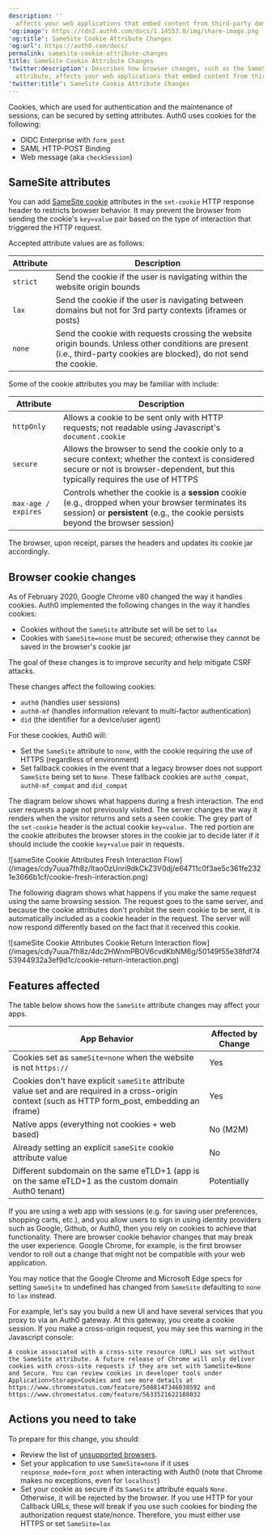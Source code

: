```yaml
---
description: ''
  affects your web applications that embed content from third-party domains.
'og:image': https://cdn2.auth0.com/docs/1.14553.0/img/share-image.png
'og:title': SameSite Cookie Attribute Changes
'og:url': https://auth0.com/docs/
permalink: samesite-cookie-attribute-changes
title: SameSite Cookie Attribute Changes
'twitter:description': Describes how browser changes, such as the SameSite cookie
  attribute, affects your web applications that embed content from third-party domains.
'twitter:title': SameSite Cookie Attribute Changes
---
```

Cookies, which are used for authentication and the maintenance of sessions, can be secured by setting attributes. Auth0 uses cookies for the following:

* OIDC Enterprise with `form_post`
* <Tooltip tip="Security Assertion Markup Language (SAML): Standardized protocol allowing two parties to exchange authentication information without a password." cta="View Glossary" href="/docs/glossary?term=SAML">SAML</Tooltip> HTTP-POST Binding
* Web message (aka `checkSession`)

## SameSite attributes

You can add [SameSite cookie](https://developer.mozilla.org/en-US/docs/Web/HTTP/Headers/Set-Cookie/SameSite) attributes in the `set-cookie` HTTP response header to restricts browser behavior. It may prevent the browser from sending the cookie's `key=value` pair based on the type of interaction that triggered the HTTP request.

Accepted attribute values are as follows:

| Attribute | Description |
| --- | --- |
| `strict` | Send the cookie if the user is navigating within the website origin bounds |
| `lax` | Send the cookie if the user is navigating between domains but not for 3rd party contexts (iframes or posts) |
| `none` | Send the cookie with requests crossing the website origin bounds. Unless other conditions are present (i.e., third-party cookies are blocked), do not send the cookie. |

Some of the cookie attributes you may be familiar with include:

| Attribute | Description |
| --- | --- |
| `httpOnly` | Allows a cookie to be sent only with HTTP requests; not readable using Javascript's `document.cookie` |
| `secure` | Allows the browser to send the cookie only to a secure context; whether the context is considered secure or not is browser-dependent, but this typically requires the use of HTTPS |
| `max-age / expires` | Controls whether the cookie is a **session** cookie (e.g., dropped when your browser terminates its session) or **persistent** (e.g., the cookie persists beyond the browser session) |

The browser, upon receipt, parses the headers and updates its cookie jar accordingly.

## Browser cookie changes

As of February 2020, Google Chrome v80 changed the way it handles cookies. Auth0 implemented the following changes in the way it handles cookies:

* Cookies without the `SameSite` attribute set will be set to `lax`
* Cookies with `SameSite=none` must be secured; otherwise they cannot be saved in the browser's cookie jar

The goal of these changes is to improve security and help mitigate CSRF attacks.

These changes affect the following cookies:

* `auth0` (handles user sessions)
* `auth0-mf` (handles information relevant to <Tooltip tip="Multi-factor authentication (MFA): User authentication process that uses a factor in addition to username and password such as a code via SMS." cta="View Glossary" href="/docs/glossary?term=multi-factor+authentication">multi-factor authentication</Tooltip>)
* `did` (the identifier for a device/user agent)

For these cookies, Auth0 will:

* Set the `SameSite` attribute to `none`, with the cookie requiring the use of HTTPS (regardless of environment)
* Set fallback cookies in the event that a legacy browser does not support `SameSite` being set to `None`. These fallback cookies are `auth0_compat`, `auth0-mf_compat` and `did_compat`

The diagram below shows what happens during a fresh interaction. The end user requests a page not previously visited. The server changes the way it renders when the visitor returns and sets a seen cookie. The grey part of the `set-cookie` header is the actual cookie `key=value.` The red portion are the cookie attributes the browser stores in the cookie jar to decide later if it should include the cookie `key+value` pair in requests.

<Frame>![sameSite Cookie Attributes Fresh Interaction Flow](/images/cdy7uua7fh8z/ItaoOzUnri9dkCkZ3V0dj/e64711c0f3ae5c361fe2321e3666b1cf/cookie-fresh-interaction.png)</Frame>

The following diagram shows what happens if you make the same request using the same browsing session. The request goes to the same server, and because the cookie attributes don't prohibit the seen cookie to be sent, it is automatically included as a cookie header in the request. The server will now respond differently based on the fact that it received this cookie.

<Frame>![sameSite Cookie Attributes Cookie Return Interaction flow](/images/cdy7uua7fh8z/4dc2HWnmPBOV6cvdKbNM6g/50149f55e38fdf7453944932a3ef9d1c/cookie-return-interaction.png)</Frame>

## Features affected

The table below shows how the `SameSite` attribute changes may affect your apps.

| App Behavior | Affected by Change |
| --- | --- |
| Cookies set as `sameSite=none` when the website is not `https://` | Yes |
| Cookies don't have explicit `sameSite` attribute value set and are required in a cross-origin context (such as HTTP form\_post, embedding an iframe) | Yes |
| Native apps (everything not cookies + web based) | No (M2M) |
| Already setting an explicit `sameSite` cookie attribute value | No |
| Different subdomain on the same eTLD+1 (app is on the same eTLD+1 as the custom domain Auth0 tenant) | Potentially |

If you are using a web app with sessions (e.g. for saving user preferences, shopping carts, etc.), and you allow users to sign in using <Tooltip tip="Identity Provider (IdP): Service that stores and manages digital identities." cta="View Glossary" href="/docs/glossary?term=identity+providers">identity providers</Tooltip> such as Google, Github, or Auth0, then you rely on cookies to achieve that functionality. There are browser cookie behavior changes that may break the user experience. Google Chrome, for example, is the first browser vendor to roll out a change that might not be compatible with your web application.

You may notice that the Google Chrome and Microsoft Edge specs for setting `SameSite` to undefined has changed from `SameSite` defaulting to `none` to `lax` instead.

For example, let's say you build a new UI and have several services that you proxy to via an Auth0 gateway. At this gateway, you create a cookie session. If you make a cross-origin request, you may see this warning in the Javascript console:

`A cookie associated with a cross-site resource (URL) was set without the SameSite attribute. A future release of Chrome will only deliver cookies with cross-site requests if they are set with SameSite=None and Secure. You can review cookies in developer tools under Application>Storage>Cookies and see more details at https://www.chromestatus.com/feature/5088147346030592 and https://www.chromestatus.com/feature/5633521622188032`

## Actions you need to take

To prepare for this change, you should:

* Review the list of [unsupported browsers](https://www.chromium.org/updates/same-site/incompatible-clients).
* Set your application to use `SameSite=none` if it uses `response_mode=form_post` when interacting with Auth0 (note that Chrome makes no exceptions, even for `localhost`)
* Set your cookie as secure if its `SameSite` attribute equals `None.` Otherwise, it will be rejected by the browser. If you use HTTP for your Callback URLs, these will break if you use such cookies for binding the authorization request state/<Tooltip tip="Nonce: Arbitrary number issued once in an authentication protocol to detect and prevent replay attacks." cta="View Glossary" href="/docs/glossary?term=nonce">nonce</Tooltip>. Therefore, you must either use HTTPS or set `SameSite=lax`